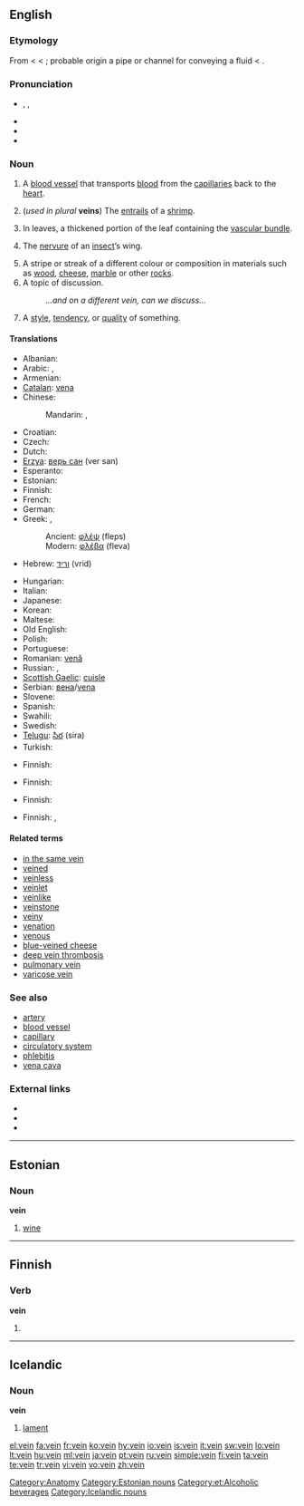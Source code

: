 {{wikipedia}}
==English==

===Etymology===
From {{etyl|enm}} < {{etyl|fro}} < {{etyl|la}} {{term|vena|vēna|lang=la|a blood-vessel, vein, artery, also a watercourse, a vein of metal, a vein or streak of wood or stone, a row of trees, strength, a person's natural bent, ect.}}; probable origin a pipe or channel for conveying a fluid < {{term|vehere|lang=la||to carry, convey}}.

===Pronunciation===
* {{a|UK|US}} {{enPR|vān}}, {{IPA|/veɪn/}}, {{SAMPA|/veIn/}}
* {{audio|en-us-vein.ogg|Audio (US)}}
* {{homophones|vain|vane}}
* {{rhymes|eɪn}}

===Noun===
{{en-noun}}

# {{anatomy}} A [[blood vessel]] that transports [[blood]] from the [[capillary|capillaries]] back to the [[heart]].
# (''used in plural'' '''veins''') The [[entrails]] of a [[shrimp]].
# {{botany}} In leaves, a thickened portion of the leaf containing the [[vascular bundle]].
# {{zoology}} The [[nervure]] of an [[insect]]’s wing.
# A stripe or streak of a different colour or composition in materials such as [[wood]], [[cheese]], [[marble]] or other [[rock]]s.
# A topic of discussion.
#: ''...and on a different vein, can we discuss...''
# A [[style]], [[tendency]], or [[quality]] of something.

====Translations====
{{trans-top|blood vessel}}
* Albanian: {{t-|sq|damar|xs=Albanian}}
* Arabic: {{t|ar|وريد|m|tr=wariid|sc=Arab}},  {{t|ar|عرق|m|tr=3irq|sc=Arab}}
* Armenian: {{t+|hy|երակ|tr=yerak}}
* [[Catalan]]: [[vena]] {{f}}
* Chinese:
*: Mandarin: {{t|zh|靜脈|sc=Hani}},  {{t|zh|静脉|tr=jìngmài|sc=Hani}}
* Croatian: {{t-|hr|žila|f}}
* Czech: {{t-|cs|žíla|f}}
* Dutch: {{t+|nl|ader|m}}
* [[Erzya]]: [[верь сан]] (ver san)
* Esperanto: {{t-|eo|vejno|xs=Esperanto}}
* Estonian: {{t-|et|veen}}
* Finnish: {{t+|fi|laskimo}}
* French: {{t+|fr|veine|f}}
* German: {{t+|de|Ader|f}}
* Greek: ,
*: Ancient: [[φλέψ]] {{f}} (fleps)
*: Modern: [[φλέβα]] {{f}} (fleva)
* Hebrew: [[וריד]] (vrid) {{m}}
{{trans-mid}}
* Hungarian: {{t+|hu|ér}}
* Italian: {{t+|it|vena|f}}
* Japanese: {{t|ja|静脈|tr=じょうみゃく, jōmyaku|sc=Jpan}}
* Korean: {{t+|ko|정맥|sc=Kore}}
* Maltese: {{t-|mt|vina|f|xs=Maltese}}
* Old English: {{t-|ang|ædre|f|alt=ǣdre|xs=Old English}}
* Polish: {{t+|pl|żyła|f}}
* Portuguese: {{t+|pt|veia|f}}
* Romanian: [[venă]] {{f}}
* Russian: {{t|ru|вена|f|tr=véna|sc=Cyrl}},  {{t|ru|жила|f|tr=žíla|sc=Cyrl}}
* [[Scottish Gaelic]]: [[cuisle]] {{f}}
* Serbian: [[вена]]/[[vena]] {{f}}
* Slovene: {{t-|sl|vena|f}}
* Spanish: {{t+|es|vena|f}}
* Swahili: {{t+|sw|mshipa|xs=Swahili}}
* Swedish: {{t+|sv|ven|c}}
* [[Telugu]]: [[సిర]] (sira)
* Turkish: {{t+|tr|damar}}
{{trans-bottom}}

{{trans-top|entrails of a shrimp}}
* Finnish: {{t+|fi|suoli}}
{{trans-mid}}
{{trans-bottom}}

{{trans-top|thickened portion of a leaf}}
* Finnish: {{t-|fi|suoni}}
{{trans-mid}}
{{trans-bottom}}

{{trans-top|nervure of insect’s wing}}
* Finnish: {{t-|fi|siipisuoni}}
{{trans-mid}}
{{trans-bottom}}

{{trans-top|stripe or streak in stone or other material}}
* Finnish: {{t-|fi|juonne}}, {{t-|fi|suoni}}
{{trans-mid}}
{{trans-bottom}}

====Related terms====
* [[in the same vein]]
* [[veined]]
* [[veinless]]
* [[veinlet]]
* [[veinlike]]
* [[veinstone]]
* [[veiny]]
* [[venation]]
* [[venous]]
* [[blue-veined cheese]]
* [[deep vein thrombosis]]
* [[pulmonary vein]]
* [[varicose vein]]

===See also===
* [[artery]]
* [[blood vessel]]
* [[capillary]]
* [[circulatory system]]
* [[phlebitis]]
* [[vena cava]]

===External links===
* {{R:Webster 1913}}
* {{R:Century 1911}}
* {{R:OneLook}}

[[Category:Anatomy]]

----

==Estonian==
{{wikipedia|lang=et}}

===Noun===
'''vein'''

# [[wine]]

[[Category:Estonian nouns]]
[[Category:et:Alcoholic beverages]]

----

==Finnish==

===Verb===
'''vein'''

# {{fi-form of|viedä|type=verb|pr=first-person|pl=singular|mood=indicative|tense=past}}

----

==Icelandic==

===Noun===
'''vein''' {{n}}

# [[lament]]

[[Category:Icelandic nouns]]

[[el:vein]]
[[fa:vein]]
[[fr:vein]]
[[ko:vein]]
[[hy:vein]]
[[io:vein]]
[[is:vein]]
[[it:vein]]
[[sw:vein]]
[[lo:vein]]
[[lt:vein]]
[[hu:vein]]
[[ml:vein]]
[[ja:vein]]
[[pt:vein]]
[[ru:vein]]
[[simple:vein]]
[[fi:vein]]
[[ta:vein]]
[[te:vein]]
[[tr:vein]]
[[vi:vein]]
[[vo:vein]]
[[zh:vein]]